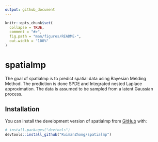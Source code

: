 ```yaml
---
output: github_document
---
```


<!-- README.md is generated from README.Rmd. Please edit that file -->

```r
knitr::opts_chunk$set(
  collapse = TRUE,
  comment = "#>",
  fig.path = "man/figures/README-",
  out.width = "100%"
)
```

# spatialmp

<!-- badges: start -->
<!-- badges: end -->

The goal of spatialmp is to predict spatial data using Bayesian Melding Method. The prediction is done SPDE and Integrated nested Laplace approximation. The data is assumed to be sampled from a latent Gaussian process. 

## Installation

You can install the development version of spatialmp from [GitHub](https://github.com/) with:

``` r
# install.packages("devtools")
devtools::install_github("RuimanZhong/spatialmp")
```
